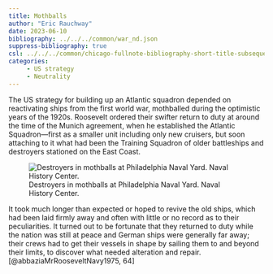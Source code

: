 ```yaml
---
title: Mothballs
author: "Eric Rauchway"
date: 2023-06-10
bibliography: ../../../common/war_nd.json
suppress-bibliography: true
csl: ../../../common/chicago-fullnote-bibliography-short-title-subsequent.csl
categories:
     - US strategy
     - Neutrality
---
```


The US strategy for building up an Atlantic squadron depended on reactivating ships from the first world war, mothballed during the optimistic years of the 1920s. Roosevelt ordered their swifter return to duty at around the time of the Munich agreement, when he established the Atlantic Squadron---first as a smaller unit including only new cruisers, but soon attaching to it what had been the Training Squadron of older battleships and destroyers stationed on the East Coast.

![Destroyers in mothballs at Philadelphia Naval Yard. Naval History Center.](NH_69126.jpeg)

It took much longer than expected or hoped to revive the old ships, which had been laid firmly away and often with little or no record as to their peculiarities. It turned out to be fortunate that they returned to duty while the nation was still at peace and German ships were generally far away; their crews had to get their vessels in shape by sailing them to and beyond their limits, to discover what needed alteration and repair.[@abbaziaMrRooseveltNavy1975, 64]
